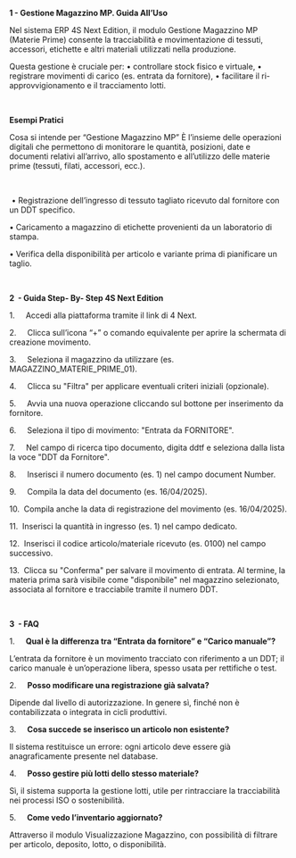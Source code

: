 **1 - Gestione Magazzino MP. Guida All’Uso**

Nel sistema ERP 4S Next Edition, il modulo Gestione Magazzino MP (Materie Prime) consente la tracciabilità e movimentazione di tessuti, accessori, etichette e altri materiali utilizzati nella produzione.

Questa gestione è cruciale per: • controllare stock fisico e virtuale, • registrare movimenti di carico (es. entrata da fornitore), • facilitare il ri- approvvigionamento e il tracciamento lotti.

 

**Esempi Pratici**

Cosa si intende per “Gestione Magazzino MP” È l’insieme delle operazioni digitali che permettono di monitorare le quantità, posizioni, date e documenti relativi all’arrivo, allo spostamento e all’utilizzo delle materie prime (tessuti, filati, accessori, ecc.).

 

 • Registrazione dell’ingresso di tessuto tagliato ricevuto dal fornitore con un DDT specifico.

• Caricamento a magazzino di etichette provenienti da un laboratorio di stampa.

• Verifica della disponibilità per articolo e variante prima di pianificare un taglio.

 

**2  - Guida Step- By- Step 4S Next Edition**

1.     Accedi alla piattaforma tramite il link di 4 Next.

2.     Clicca sull’icona “+” o comando equivalente per aprire la schermata di creazione movimento.

3.     Seleziona il magazzino da utilizzare (es. MAGAZZINO\_MATERIE\_PRIME\_01).

4.     Clicca su "Filtra" per applicare eventuali criteri iniziali (opzionale).

5.     Avvia una nuova operazione cliccando sul bottone per inserimento da fornitore.

6.     Seleziona il tipo di movimento: "Entrata da FORNITORE".

7.     Nel campo di ricerca tipo documento, digita ddtf e seleziona dalla lista la voce "DDT da Fornitore".

8.     Inserisci il numero documento (es. 1) nel campo document Number.

9.     Compila la data del documento (es. 16/04/2025).

10.  Compila anche la data di registrazione del movimento (es. 16/04/2025).

11.  Inserisci la quantità in ingresso (es. 1) nel campo dedicato.

12.  Inserisci il codice articolo/materiale ricevuto (es. 0100) nel campo successivo.

13.  Clicca su "Conferma" per salvare il movimento di entrata. Al termine, la materia prima sarà visibile come "disponibile" nel magazzino selezionato, associata al fornitore e tracciabile tramite il numero DDT.

 

**3  - FAQ**

1.     **Qual è la differenza tra “Entrata da fornitore” e “Carico manuale”?**

L’entrata da fornitore è un movimento tracciato con riferimento a un DDT; il carico manuale è un’operazione libera, spesso usata per rettifiche o test.

2.     **Posso modificare una registrazione già salvata?**

Dipende dal livello di autorizzazione. In genere sì, finché non è contabilizzata o integrata in cicli produttivi.

3.     **Cosa succede se inserisco un articolo non esistente?**

Il sistema restituisce un errore: ogni articolo deve essere già anagraficamente presente nel database.

4.     **Posso gestire più lotti dello stesso materiale?**

Sì, il sistema supporta la gestione lotti, utile per rintracciare la tracciabilità nei processi ISO o sostenibilità.

5.     **Come vedo l’inventario aggiornato?**

Attraverso il modulo Visualizzazione Magazzino, con possibilità di filtrare per articolo, deposito, lotto, o disponibilità.